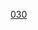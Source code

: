 {{整数
| nav_pre = Category:名数
| list name = [[:分類:名数|:分類:名数]]
| list = {{Numbers digits|30|namespace=:Category:名数}}{{Numbers digits|30|digit=10|namespace=:Category:名数}}
| num=30
}}
[[Category:名數|030]]